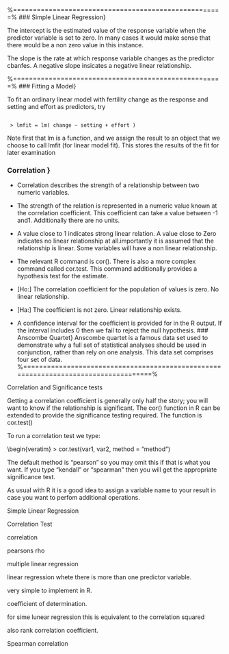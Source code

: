 
%=====================================================%
### Simple Linear Regression}


The intercept is the estimated value of the response variable when the predictor variable is set to zero. In many cases it would make sense that there would be a non zero value in this instance.

The slope is the rate at which response variable changes as the predictor cbanfes. A negative slope insicates a negative linear relationship.

%=====================================================%
### Fitting a Model}

 To fit an ordinary linear model with fertility change as the response and setting and effort as predictors, try


<pre><code>
 > lmfit = lm( change ~ setting + effort )
</code></pre>


 Note first that lm is a function, and we assign the result to an object that we choose to call lmfit (for linear model fit). This stores the results of the fit for later examination


### Correlation }


*  Correlation describes the strength of a relationship between two numeric variables.
*  The strength of the relation is represented in a numeric value known at the correlation coefficient. This coefficient can take a value between -1 and1. Additionally there are no units.

*  A value close to 1 indicates strong linear relation. A value close to Zero indicates no linear relationship at all.importantly it is assumed that the relationship is linear. Some variables will have a non linear relationship.

*  The relevant R command is cor(). There is also a more complex command called cor.test. This command additionally provides a hypothesis test for the estimate.

* [Ho:] The correlation coefficient for the population of values is zero. No linear relationship.
* [Ha:] The coefficient is not zero. Linear relationship exists.
*  A confidence interval for the coefficient is provided for in the R output. If the interval includes 0 then we fail to reject the null hypothesis.
### Anscombe Quartet}
Anscombe quartet is a famous data set used to demonstrate why a full set of statistical analyses should be used in conjunction, rather than rely on one analysis. This data set comprises four set of data.
%====================================================================================%

Correlation and Significance tests

Getting a correlation coefficient is generally only half the story; you will want to know if the relationship is significant. The cor() function in R can be extended to provide the significance testing required. The function is cor.test()


To run a correlation test we type:

\begin{veratim}
> cor.test(var1, var2, method = "method")
</code></pre>


The default method is "pearson" so you may omit this if that is what you want. If you type "kendall" or "spearman" then you will get the appropriate significance test.

As usual with R it is a good idea to assign a variable name to your result in case you want to perfom additional operations.

Simple Linear Regression

Correlation Test

correlation

pearsons rho



 multiple linear regression


linear regression whete there is more than one predictor variable.

very simple to implement in R.


coefficient of determination. 

for sime lunear regression this is equivalent to the correlation squared


also rank correlation coefficient.

Spearman correlation




